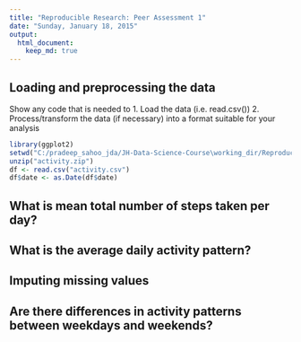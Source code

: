 ```yaml
---
title: "Reproducible Research: Peer Assessment 1"
date: "Sunday, January 18, 2015"
output: 
  html_document:
    keep_md: true
---
```


## Loading and preprocessing the data
Show any code that is needed to
1. Load the data (i.e. read.csv())
2. Process/transform the data (if necessary) into a format suitable for your analysis
```r
library(ggplot2)
setwd("C:/pradeep_sahoo_jda/JH-Data-Science-Course\working_dir/Reproducible_Research_assignment/")
unzip("activity.zip")
df <- read.csv("activity.csv")
df$date <- as.Date(df$date)
```

## What is mean total number of steps taken per day?



## What is the average daily activity pattern?



## Imputing missing values



## Are there differences in activity patterns between weekdays and weekends?
